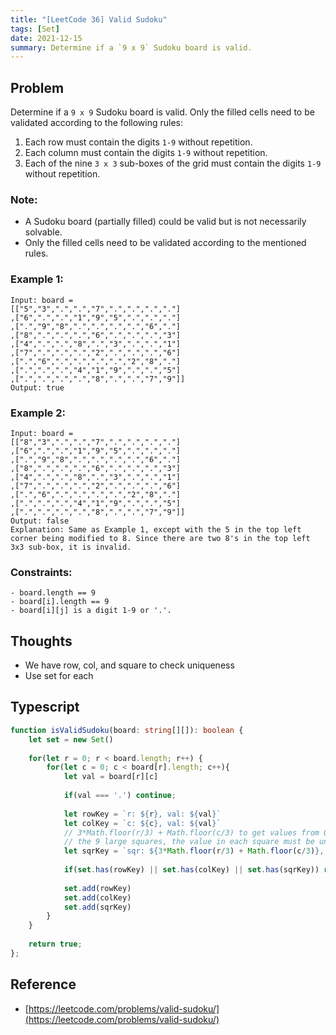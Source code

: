 ```yaml
---
title: "[LeetCode 36] Valid Sudoku"
tags: [Set]
date: 2021-12-15
summary: Determine if a `9 x 9` Sudoku board is valid.
---
```


## Problem

Determine if a `9 x 9` Sudoku board is valid. Only the filled cells need to be validated according to the following rules:

1. Each row must contain the digits `1-9` without repetition.
2. Each column must contain the digits `1-9` without repetition.
3. Each of the nine `3 x 3` sub-boxes of the grid must contain the digits `1-9` without repetition.

### Note:

- A Sudoku board (partially filled) could be valid but is not necessarily solvable.
- Only the filled cells need to be validated according to the mentioned rules.
 
### Example 1:

```
Input: board = 
[["5","3",".",".","7",".",".",".","."]
,["6",".",".","1","9","5",".",".","."]
,[".","9","8",".",".",".",".","6","."]
,["8",".",".",".","6",".",".",".","3"]
,["4",".",".","8",".","3",".",".","1"]
,["7",".",".",".","2",".",".",".","6"]
,[".","6",".",".",".",".","2","8","."]
,[".",".",".","4","1","9",".",".","5"]
,[".",".",".",".","8",".",".","7","9"]]
Output: true
```

### Example 2:

```
Input: board = 
[["8","3",".",".","7",".",".",".","."]
,["6",".",".","1","9","5",".",".","."]
,[".","9","8",".",".",".",".","6","."]
,["8",".",".",".","6",".",".",".","3"]
,["4",".",".","8",".","3",".",".","1"]
,["7",".",".",".","2",".",".",".","6"]
,[".","6",".",".",".",".","2","8","."]
,[".",".",".","4","1","9",".",".","5"]
,[".",".",".",".","8",".",".","7","9"]]
Output: false
Explanation: Same as Example 1, except with the 5 in the top left corner being modified to 8. Since there are two 8's in the top left 3x3 sub-box, it is invalid.
```

### Constraints:

```
- board.length == 9
- board[i].length == 9
- board[i][j] is a digit 1-9 or '.'.
```

## Thoughts

- We have row, col, and square to check uniqueness
- Use set for each

## Typescript

```typescript
function isValidSudoku(board: string[][]): boolean {
    let set = new Set()
    
    for(let r = 0; r < board.length; r++) {
        for(let c = 0; c < board[r].length; c++){
            let val = board[r][c]
            
            if(val === '.') continue;
            
            let rowKey = `r: ${r}, val: ${val}`
            let colKey = `c: ${c}, val: ${val}`
            // 3*Math.floor(r/3) + Math.floor(c/3) to get values from 0 to 8, identifying 
            // the 9 large squares, the value in each square must be unique
            let sqrKey = `sqr: ${3*Math.floor(r/3) + Math.floor(c/3)}, val: ${val}`
            
            if(set.has(rowKey) || set.has(colKey) || set.has(sqrKey)) return false;
            
            set.add(rowKey)
            set.add(colKey)
            set.add(sqrKey)
        }
    }
    
    return true;
};
```

## Reference

- [https://leetcode.com/problems/valid-sudoku/](https://leetcode.com/problems/valid-sudoku/)
